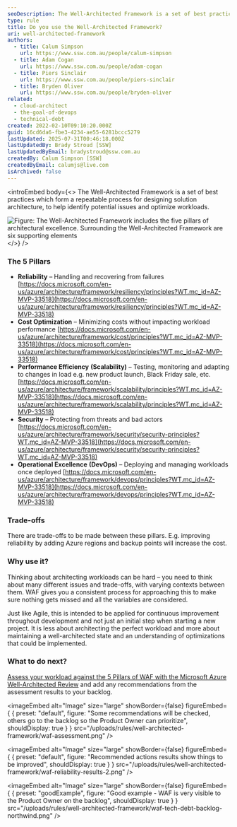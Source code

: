 ```yaml
---
seoDescription: The Well-Architected Framework is a set of best practices for designing solution architecture, ensuring reliability, cost optimization, performance efficiency, security, and operational excellence in cloud-based workloads.
type: rule
title: Do you use the Well-Architected Framework?
uri: well-architected-framework
authors:
  - title: Calum Simpson
    url: https://www.ssw.com.au/people/calum-simpson
  - title: Adam Cogan
    url: https://www.ssw.com.au/people/adam-cogan
  - title: Piers Sinclair
    url: https://www.ssw.com.au/people/piers-sinclair
  - title: Bryden Oliver
    url: https://www.ssw.com.au/people/bryden-oliver
related:
  - cloud-architect
  - the-goal-of-devops
  - technical-debt
created: 2022-02-10T09:10:20.000Z
guid: 16cd6da6-fbe3-4234-ae55-6281bccc5279
lastUpdated: 2025-07-31T00:46:18.000Z
lastUpdatedBy: Brady Stroud [SSW]
lastUpdatedByEmail: bradystroud@ssw.com.au
createdBy: Calum Simpson [SSW]
createdByEmail: calumjs@live.com
isArchived: false
---
```


<introEmbed
  body={<>
The Well-Architected Framework is a set of best practices which form a repeatable process for designing solution architecture, to help identify potential issues and optimize workloads.

![Figure: The Well-Architected Framework includes the five pillars of architectural excellence. Surrounding the Well-Architected Framework are six supporting elements](/uploads/rules/well-architected-framework/waf-diagram-revised.png)
  </>}
/>
### The 5 Pillars

* **Reliability** – Handling and recovering from failures [https://docs.microsoft.com/en-us/azure/architecture/framework/resiliency/principles?WT.mc_id=AZ-MVP-33518](https://docs.microsoft.com/en-us/azure/architecture/framework/resiliency/principles?WT.mc_id=AZ-MVP-33518)
* **Cost Optimization** – Minimizing costs without impacting workload performance [https://docs.microsoft.com/en-us/azure/architecture/framework/cost/principles?WT.mc_id=AZ-MVP-33518](https://docs.microsoft.com/en-us/azure/architecture/framework/cost/principles?WT.mc_id=AZ-MVP-33518)
* **Performance Efficiency** **(Scalability)** – Testing, monitoring and adapting to changes in load e.g. new product launch, Black Friday sale, etc. [https://docs.microsoft.com/en-us/azure/architecture/framework/scalability/principles?WT.mc_id=AZ-MVP-33518](https://docs.microsoft.com/en-us/azure/architecture/framework/scalability/principles?WT.mc_id=AZ-MVP-33518)
* **Security** – Protecting from threats and bad actors [https://docs.microsoft.com/en-us/azure/architecture/framework/security/security-principles?WT.mc_id=AZ-MVP-33518](https://docs.microsoft.com/en-us/azure/architecture/framework/security/security-principles?WT.mc_id=AZ-MVP-33518)
* **Operational Excellence** **(DevOps)** – Deploying and managing workloads once deployed [https://docs.microsoft.com/en-us/azure/architecture/framework/devops/principles?WT.mc_id=AZ-MVP-33518](https://docs.microsoft.com/en-us/azure/architecture/framework/devops/principles?WT.mc_id=AZ-MVP-33518)

### Trade-offs

There are trade-offs to be made between these pillars. E.g. improving reliability by adding Azure regions and backup points will increase the cost.

### Why use it?

Thinking about architecting workloads can be hard – you need to think about many different issues and trade-offs, with varying contexts between them. WAF gives you a consistent process for approaching this to make sure nothing gets missed and all the variables are considered.

Just like Agile, this is intended to be applied for continuous improvement throughout development and not just an initial step when starting a new project. It is less about architecting the perfect workload and more about maintaining a well-architected state and an understanding of optimizations that could be implemented.

### What to do next?

[Assess your workload against the 5 Pillars of WAF with the Microsoft Azure Well-Architected Review](https://learn.microsoft.com/en-us/assessments/azure-architecture-review?WT.mc_id=AZ-MVP-33518) and add any recommendations from the assessment results to your backlog.


<imageEmbed
  alt="Image"
  size="large"
  showBorder={false}
  figureEmbed={ {
    preset: "default",
    figure: "Some recommendations will be checked, others go to the backlog so the Product Owner can prioritize",
    shouldDisplay: true
  } }
  src="/uploads/rules/well-architected-framework/waf-assessment.png"
/>



<imageEmbed
  alt="Image"
  size="large"
  showBorder={false}
  figureEmbed={ {
    preset: "default",
    figure: "Recommended actions results show things to be improved",
    shouldDisplay: true
  } }
  src="/uploads/rules/well-architected-framework/waf-reliability-results-2.png"
/>


<imageEmbed
  alt="Image"
  size="large"
  showBorder={false}
  figureEmbed={ {
    preset: "goodExample",
    figure: "Good example - WAF is very visible to the Product Owner on the backlog",
    shouldDisplay: true
  } }
  src="/uploads/rules/well-architected-framework/waf-tech-debt-backlog-northwind.png"
/>
